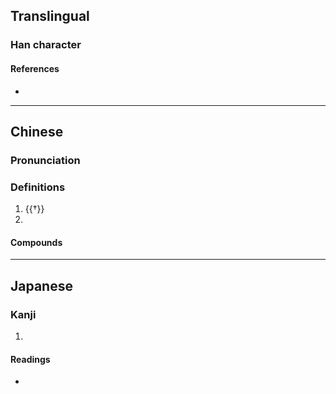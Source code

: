{{character info/new}}
==Translingual==

===Han character===
{{Han char|rn=15|rad=冫|as=06|sn=8|four=34111|canj=IMHGU|ids=⿰冫先}}

====References====
* {{Han ref|kx=0132.110|dkj=01633|hdz=10297.060|uh=51BC|ud=20924|bh=CBCE|bd=52174}}

----

==Chinese==
{{zh-forms}}

===Pronunciation===
{{zh-pron
|m=xiǎn,shěng
|c=sin2
|mc=y
|oc=y
|ma=
|cat=pn
}}

===Definitions===
{{zh-hanzi}}

# {{†}} {{alternative form of|zh|洗||to [[wash]] one's [[feet]]}}
# {{surname|zh}}

====Compounds====
{{zh-der|姑冼}}

----

==Japanese==

===Kanji===
{{ja-kanji|grade=|rs=冫06}}

# {{rfdef|ja|sort=冫06}}

====Readings====
* {{ja-readings|on=[[しょう]] (shō)|kun=[[さむい]] (samui)}}